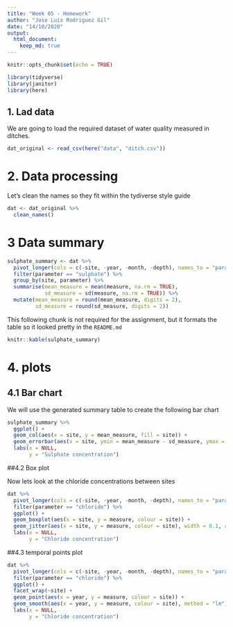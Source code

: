 ```yaml
---
title: "Week 05 - Homework"
author: "Jose Luis Rodriguez Gil"
date: "14/10/2020"
output: 
  html_document:
    keep_md: true
---
```


```r
knitr::opts_chunk$set(echo = TRUE)
```

```r

library(tidyverse)
library(janitor)
library(here)

```

## 1. Lad data

We are going to load the required dataset of water quality measured in ditches. 

```r

dat_original <- read_csv(here("data", "ditch.csv"))

```
# 2. Data processing
 
 Let's clean the names so they fit within the tydiverse style guide
 
```r

dat <- dat_original %>% 
  clean_names()

```
 
# 3 Data summary
 
```r

sulphate_summary <- dat %>% 
  pivot_longer(cols = c(-site, -year, -month, -depth), names_to = "parameter", values_to = "measure") %>% 
  filter(parameter == "sulphate") %>% 
  group_by(site, parameter) %>% 
  summarise(mean_measure = mean(measure, na.rm = TRUE),
            sd_measure = sd(measure, na.rm = TRUE)) %>% 
  mutate(mean_measure = round(mean_measure, digits = 2),
         sd_measure = round(sd_measure, digits = 2))

```

This following chunk is not required for the assignment, but it formats the table so it looked pretty in the `README.md`

```r

knitr::kable(sulphate_summary)

```


# 4. plots

## 4.1 Bar chart

We will use the generated summary table to create the following bar chart

```r

sulphate_summary %>% 
  ggplot() +
  geom_col(aes(x = site, y = mean_measure, fill = site)) +
  geom_errorbar(aes(x = site, ymin = mean_measure - sd_measure, ymax = mean_measure + sd_measure)) +
  labs(x = NULL,
       y = "Sulphate concentration")


```

##4.2 Box plot
 
 Now lets look at the chloride concentrations between sites
 
```r

dat %>% 
  pivot_longer(cols = c(-site, -year, -month, -depth), names_to = "parameter", values_to = "measure") %>% 
  filter(parameter == "chloride") %>% 
  ggplot() +
  geom_boxplot(aes(x = site, y = measure, colour = site)) +
  geom_jitter(aes(x = site, y = measure, colour = site), width = 0.1, alpha = 0.4) +
  labs(x = NULL,
       y = "Chloride concentration")

```

##4.3 temporal points plot
 
```r

dat %>% 
  pivot_longer(cols = c(-site, -year, -month, -depth), names_to = "parameter", values_to = "measure") %>% 
  filter(parameter == "chloride") %>% 
  ggplot() +
  facet_wrap(~site) +
  geom_point(aes(x = year, y = measure, colour = site)) +
  geom_smooth(aes(x = year, y = measure, colour = site), method = "lm") +
  labs(x = NULL,
       y = "Chloride concentration")

```
 
 

